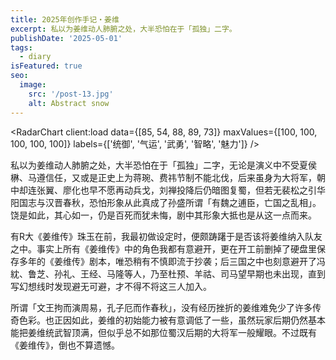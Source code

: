 ```yaml
---
title: 2025年创作手记・姜维
excerpt: 私以为姜维动人肺腑之处，大半恐怕在于「孤独」二字。
publishDate: '2025-05-01'
tags:
  - diary
isFeatured: true
seo:
  image:
    src: '/post-13.jpg'
    alt: Abstract snow
---
```


<RadarChart client:load data={[85, 54, 88, 89, 73]} maxValues={[100, 100, 100, 100, 100]} labels={['统御', '气运', '武勇', '智略', '魅力']} />

私以为姜维动人肺腑之处，大半恐怕在于「孤独」二字，无论是演义中不受夏侯楙、马遵信任，又或是正史上为蒋琬、费祎节制不能北伐，后来虽身为大将军，朝中却连张翼、廖化也早不愿再动兵戈，刘禅投降后仍暗图复蜀，但若无裴松之引华阳国志与汉晋春秋，恐怕形象从此真成了孙盛所谓「有魏之逋臣，亡国之乱相」。饶是如此，其心如一，仍是百死而犹未悔，剧中其形象大抵也是从这一点而来。

有R大《姜维传》珠玉在前，我最初做设定时，便颇踌躇于是否该将姜维纳入队友之中。事实上所有《姜维传》中的角色我都有意避开，更在开工前删掉了硬盘里保存多年的《姜维传》剧本，唯恐稍有不慎即流于抄袭；后三国之中也刻意避开了冯紞、鲁芝、孙礼、王经、马隆等人，乃至杜预、羊祜、司马望早期也未出现，直到写幻想线时发现避无可避，才不得不将这三人加入。

所谓「文王拘而演周易，孔子厄而作春秋」，没有经历挫折的姜维难免少了许多传奇色彩。也正因如此，姜维的初始能力被有意调低了一些，虽然玩家后期仍然基本能把姜维统武智顶满，但似乎总不如那位蜀汉后期的大将军一般耀眼。不过既有《姜维传》，倒也不算遗憾。
